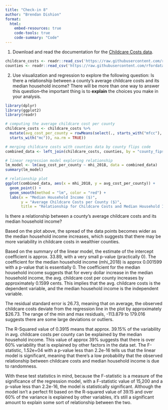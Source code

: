 ```yaml
---
title: "Check-in 8"
author: "Brendan Dishion"
format: 
  html:
    embed-resources: true
    code-tools: true
    code-summary: "Code"
---
```


1. Download and read the documentation for the [Childcare Costs data](https://github.com/rfordatascience/tidytuesday/blob/master/data/2023/2023-05-09/readme.md).

```r
childcare_costs <- readr::read_csv('https://raw.githubusercontent.com/rfordatascience/tidytuesday/master/data/2023/2023-05-09/childcare_costs.csv')
counties <- readr::read_csv('https://raw.githubusercontent.com/rfordatascience/tidytuesday/master/data/2023/2023-05-09/counties.csv')
```

2. Use visualization and regression to explore the following question: Is there a relationship between a county's average childcare costs and its median household income? There will be more than one way to answer this question--the important thing is to **explain** the choices you make in your analysis.

```r
library(dplyr)
library(ggplot2)
library(readr)

# computing the average childcare cost per county
childcare_costs <- childcare_costs %>%
  mutate(avg_cost_per_county = rowMeans(select(., starts_with("mfcc"), 
  starts_with("mc")), na.rm = TRUE))

# merging childcare costs with counties data by county flips code
combined_data <- left_join(childcare_costs, counties, by = "county_fips_code")

# linear regression model exploring relationship
lm_model <- lm(avg_cost_per_county ~ mhi_2018, data = combined_data)
summary(lm_model)

# relationship plot
ggplot(combined_data, aes(x = mhi_2018, y = avg_cost_per_county)) +
  geom_point() +
  geom_smooth(method = "lm", color = "red") +
  labs(x = "Median Household Income ($)", 
       y = "Average Childcare Costs per County ($)",
       title = "Relationship for Childcare Costs and Median Household Income")
```

Is there a relationship between a county's average childcare costs and its median household income?

Based on the plot above, the spread of the data points becomes wider as the median household income increases, which suggests that there may be more variability in childcare costs in wealthier counties.

Based on the summary of the linear model, the estimate of the intercept coefficient is approx. 33.89, with a very small p-value (practically 0). The coefficient for the median household income (mhi_2018) is approx 0.001599 with a p-value that is essentially 0. The coefficient for the median household income suggests that for every dollar increase in the median household income, the avg. childcare cost per county increases by approximately 0.1599 cents. This implies that the avg. childcare costs is the dependent variable, and the median household income is the independent variable.

The residual standard error is 26.73, meaning that on average, the observed childcare costs deviate from the regression line in the plot by approximately $26.73. The range of the min and max residuals, -113.879 to 179.016 suggests there are some large deviations or outliers.

The R-Squared value of 0.3915 means that approx. 39.15% of the variability in avg. childcare costs per county can be explained by the median household income. This value of approx 39% suggests that there is over 60% variability that is explained by other factors in the data set. The F-statistic, 1.52e+04 with a p-value less than 2.2e-16 tells us that the linear model is significant, meaning that there's a low probability that the observed relationship between childcare costs and median household income is due to randomness. 

With these test statistics in mind, because the F-statistic is a measure of the significance of the regression model, with a F-statistic value of 15,200 and a p-value less than 2.2e-16, the model is statistically significant. Although the model isn't a perfect fit based on the R-squared value of 39.15 and over 60% of the variance is explained by other variables, it's still a significant amount to explain some sort of relationship between the two.






